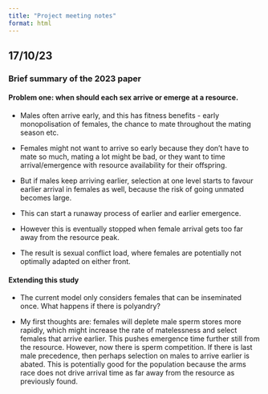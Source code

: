 ```yaml
---
title: "Project meeting notes"
format: html
---
```


## 17/10/23

### Brief summary of the 2023 paper

#### Problem one: when should each sex arrive or emerge at a resource.

- Males often arrive early, and this has fitness benefits - early monopolisation of females, the chance to mate throughout the mating season etc.

- Females might not want to arrive so early because they don't have to mate so much, mating a lot might be bad, or they want to time arrival/emergence with resource availability for their offspring.

- But if males keep arriving earlier, selection at one level starts to favour earlier arrival in females as well, because the risk of going unmated becomes large.

- This can start a runaway process of earlier and earlier emergence.

- However this is eventually stopped when female arrival gets too far away from the resource peak. 

- The result is sexual conflict load, where females are potentially not optimally adapted on either front.

#### Extending this study 

- The current model only considers females that can be inseminated once. What happens if there is polyandry?

- My first thoughts are: females will deplete male sperm stores more rapidly, which might increase the rate of matelessness and select females that arrive earlier. This pushes emergence time further still from the resource. However, now there is sperm competition. If there is last male precedence, then perhaps selection on males to arrive earlier is abated. This is potentially good for the population because the arms race does not drive arrival time as far away from the resource as previously found. 